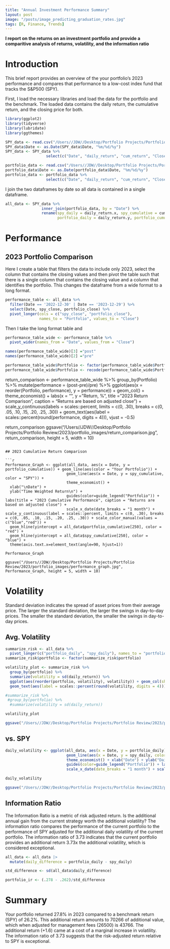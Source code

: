 ```yaml
---
title: "Annual Investment Performance Summary"
layout: post
image: "/posts/image_predicting_graduation_rates.jpg"
tags: [R, Finance, Trends]
---
```


**I report on the returns on an investment portfolio and provide a comparitive analysis of returns, volatility, and the information ratio**

# Introduction

This brief report provides an overview of the your portfolio's 2023 performance and compares that performance to a low-cost index fund that tracks the S&P500 (SPY). 

First, I load the necessary libraries and load the data for the portfolio and the benchmark. The loaded data contains the daily return, the cumulative return, and the closing price for both.

```r
library(ggplot2)
library(tidyverse)
library(lubridate)
library(ggthemes)

SPY_data <- read.csv("/Users//JDW//Desktop/Portfolio Projects/Portfolio Review/2023//SPY2023.csv", header = TRUE)
SPY_data$Date <- as.Date(SPY_data$Date, "%m/%d/%y")
SPY_data <- SPY_data %>%
                  select(c("Date", "daily_return", "cum_return", "Close"))

portfolio_data <- read.csv("/Users//JDW//Desktop/Portfolio Projects/Portfolio Review/2023//portfolio2023.csv", header = TRUE)
portfolio_data$Date <- as.Date(portfolio_data$Date, "%m/%d/%y")
portfolio_data <- portfolio_data %>%
                  select(c("Date", "daily_return", "cum_return", "Close"))

```

I join the two dataframes by date so all data is contained in a single dataframe.


```r
all_data <- SPY_data %>%
                inner_join(portfolio_data, by = "Date") %>%
                rename(spy_daily = daily_return.x, spy_cumulative = cum_return.x, spy_close = Close.x, 
                       portfolio_daily = daily_return.y, portfolio_cumulative = cum_return.y, portfolio_close = Close.y)

```


# Performance

## 2023 Portfolio Comparison

Here I create a table that filters the data to include only 2023, select the column that contains the closing values and then pivot the table such that there is a single column that contains the closing value and a column that identifies the portfolio. This changes the dataframe from a wide format to a long format.

```r
performance_table <- all_data %>%
  filter(Date == '2022-12-30' | Date == '2023-12-29') %>%
  select(Date, spy_close, portfolio_close) %>%
  pivot_longer(cols = c("spy_close", "portfolio_close"), 
               names_to = "Portfolio", values_to = "Close")
```

Then I take the long format table and

```r
performance_table_wide <- performance_table %>%
  pivot_wider(names_from = "Date", values_from = "Close")

names(performance_table_wide)[3] ="post"
names(performance_table_wide)[2] ="pre"

performance_table_wide$Portfolio <- factor(performance_table_wide$Portfolio)
performance_table_wide$Portfolio <- recode(performance_table_wide$Portfolio, spy_close = "SPY", portfolio_close = "Your Return")
```

return_comparison <- performance_table_wide %>%
  group_by(Portfolio) %>%
  mutate(performance = (post-pre)/pre) %>%
  ggplot(aes(x = reorder(Portfolio, performance), y = performance)) +
  geom_col() +
  theme_economist() +
  labs(x = "", y = "Return, %\n", title = "2023 Return Comparison", caption = "Returns are based on adjusted close") +
  scale_y_continuous(labels = scales::percent, limits = c(0, .30), breaks = c(0, .05, .10, .15, .20, .25, .30)) +
  geom_text(aes(label = scales::percent(round(performance, digits = 4))), vjust = -0.5)
  
return_comparison
ggsave("/Users//JDW//Desktop/Portfolio Projects/Portfolio Review/2023/portfolio_images/return_comparison.jpg", return_comparison, height = 5, width = 10)
```

## 2023 Cumulative Return Comparison

```r

Performance_Graph <- ggplot(all_data, aes(x = Date, y = portfolio_cumulative)) + geom_line(aes(color = "Your Portfolio")) +
                           geom_line(aes(x = Date, y = spy_cumulative, color = "SPY")) +
                           theme_economist() + 
  xlab("\nDate") + 
  ylab("Time Weighted Return\n") + 
                           guides(color=guide_legend("Portfolio")) + labs(title = "2023 Cumulative Performance", caption = "Returns are based on adjusted close") +
                           scale_x_date(date_breaks = "1 month") + scale_y_continuous(label = scales::percent, limits = c(0, .30), breaks = c(0, .05, .10, .15, .20, .25, .30)) + scale_color_manual(values = c("blue","red")) +
  geom_hline(yintercept = all_data$portfolio_cumulative[250], color = "red") +
  geom_hline(yintercept = all_data$spy_cumulative[250], color = "blue") +
  theme(axis.text.x=element_text(angle=90, hjust=1))

Performance_Graph

ggsave("/Users//JDW//Desktop/Portfolio Projects/Portfolio Review/2023/portfolio_images/performance_graph.jpg", Performance_Graph, height = 5, width = 10)
```


# Volatility

Standard deviation indicates the spread of asset prices from their average price. The larger the standard deviation, the larger the swings in day-to-day prices. The smaller the standard deviation, the smaller the swings in day-to-day prices.  

## Avg. Volatility
```r
summarize_risk <- all_data %>%
  pivot_longer(c("portfolio_daily", "spy_daily"), names_to = "portfolio", values_to = "daily_return")
summarize_risk$portfolio <- factor(summarize_risk$portfolio)

volatility_plot <- summarize_risk %>%
  group_by(portfolio) %>%
  summarize(volatility = sd(daily_return)) %>%
  ggplot(aes(reorder(portfolio, volatility), volatility)) + geom_col(show.legend = FALSE) + labs(title = "Daily Volatility Comparison, %", y = "Standard Deviation of Daily Return\n", x = "") + theme_economist() + scale_y_continuous(labels = scales::percent) + scale_x_discrete(labels = c("SPY", "Your Portfolio")) +
  geom_text(aes(label = scales::percent(round(volatility, digits = 4))), vjust = -0.5)

#summarize_risk %>%
 #group_by(portfolio) %>%
  #summarize(volatility = sd(daily_return))

volatility_plot

ggsave("/Users//JDW//Desktop/Portfolio Projects/Portfolio Review/2023/portfolio_images/valatility.jpg", volatility_plot, height = 5, width = 10)

```

## vs. SPY

```r
daily_volatility <- ggplot(all_data, aes(x = Date, y = portfolio_daily)) + geom_line(aes(color = "Your Portfolio")) +
                           geom_line(aes(x = Date, y = spy_daily, color = "SPY"), alpha = 0.40) +
                           theme_economist() + xlab("Date") + ylab("Daily Return (%)") + 
                           guides(color=guide_legend("Portfolio")) + labs(title = "Daily Volatility Compared to SPY") +
                           scale_x_date(date_breaks = "1 month") + scale_y_continuous(label = scales::percent) + scale_color_manual(values = c("blue", "red")) + theme(axis.text.x=element_text(angle=90, hjust=1))

daily_volatility

ggsave("/Users//JDW//Desktop/Portfolio Projects/Portfolio Review/2023/portfolio_images/daily_volatility.jpg", daily_volatility, height = 5, width = 10)
```

## Information Ratio

The Information Ratio is a metric of risk adjusted return. Is the additional annual gain from the current strategy worth the additional volatility? The information ratio compares the performance of the current portfolio to the performance of SPY adjusted for the additional daily volatility of the current portfolio. The information ratio of 3.73 indicates that the current portfolio provides an additional return 3.73x the additional volatility, which is considered exceptional. 

```r
all_data <- all_data |>
  mutate(daily_difference = portfolio_daily - spy_daily)

std_difference <- sd(all_data$daily_difference)

portfolio_ir <- (.278 - .262)/std_difference
```

# Summary

Your portfolio returned 27.8% in 2023 compared to a benchmark return (SPY) of 26.2%. This additional return amounts to 70266 of additional value, which when adjusted for management fees (26500) is 43766. The additional return (+1.6) came at a cost of a marginal increase in volatility. The information ratio of 3.73 suggests that the risk-adjusted return relative to SPY is exceptional. 
